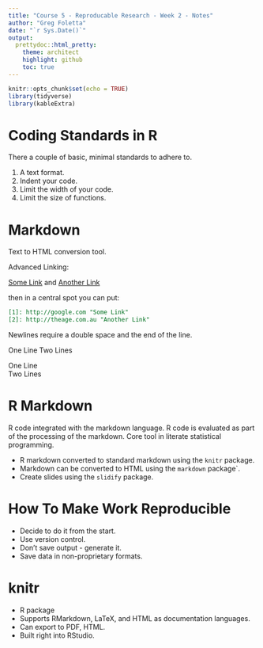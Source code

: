 ```yaml
---
title: "Course 5 - Reproducable Research - Week 2 - Notes"
author: "Greg Foletta"
date: "`r Sys.Date()`"
output:
  prettydoc::html_pretty:
    theme: architect
    highlight: github
    toc: true
---
```


```r
knitr::opts_chunk$set(echo = TRUE)
library(tidyverse)
library(kableExtra)
```

# Coding Standards in R

There a couple of basic, minimal standards to adhere to.

1. A text format.
1. Indent your code.
1. Limit the width of your code.
1. Limit the size of functions.

# Markdown

Text to HTML conversion tool.

Advanced Linking:

[Some Link][1] and [Another Link][2]

then in a central spot you can put:

```markdown
[1]: http://google.com "Some Link"
[2]: http://theage.com.au "Another Link"
```

[1]: http://google.com "Some Link"
[2]: http://theage.com.au "Another Link"

Newlines require a double space and the end of the line.

One Line
Two Lines

One Line  
Two Lines

# R Markdown

R code integrated with the markdown language. R code is evaluated as part of the processing of the markdown. Core tool in literate statistical programming.

- R markdown converted to standard markdown using the `knitr` package.
- Markdown can be converted to HTML using the `markdown` package`.
- Create slides using the `slidify` package.

# How To Make Work Reproducible

- Decide to do it from the start.
- Use version control.
- Don't save output - generate it.
- Save data in non-proprietary formats.

# knitr

- R package
- Supports RMarkdown, LaTeX, and HTML as documentation languages.
- Can export to PDF, HTML.
- Built right into RStudio.





